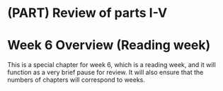 # (PART) Review of parts I-V {-}

# Week 6 Overview (Reading week) {-}

This is a special chapter for week 6, which is a reading week, and it will function as a very brief pause for review. It will also ensure that the numbers of chapters will correspond to weeks.
